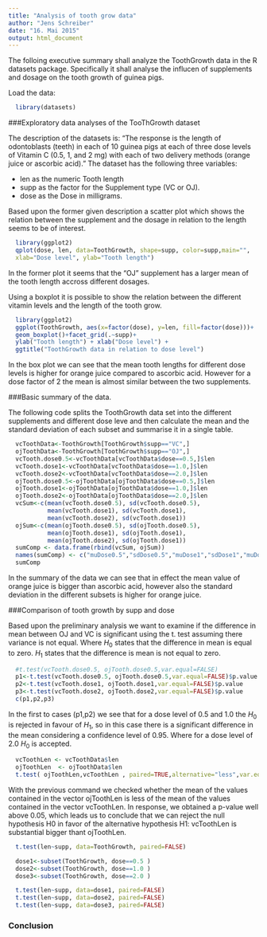 ```yaml
---
title: "Analysis of tooth grow data"
author: "Jens Schreiber"
date: "16. Mai 2015"
output: html_document
---
```


The folloing executive summary shall analyze the ToothGrowth data in the R datasets package. Specifically it shall analyse the influcen of supplements and dosage on the tooth growth of guinea pigs.

Load the data:

```r
  library(datasets)
```

###Exploratory data analyses of the TooThGrowth dataset

The description of the datasets is: "The response is the length of odontoblasts (teeth) in each of 10 guinea pigs at each of three dose levels of Vitamin C (0.5, 1, and 2 mg) with each of two delivery methods (orange juice or ascorbic acid)."
The dataset has the following three variables:

+ len	as the numeric	Tooth length
+ supp as the factor for the Supplement type (VC or OJ).
+ dose as the Dose in milligrams.

Based upon the former given description a scatter plot which shows the relation between the supplement and the dosage in relation to the length seems to be of interest.

```r
  library(ggplot2)
  qplot(dose, len, data=ToothGrowth, shape=supp, color=supp,main="",
  xlab="Dose level", ylab="Tooth length")  
```

In the former plot it seems that the "OJ" supplement has a larger mean of the tooth length accross different dosages.

Using a boxplot it is possible to show the relation between the different vitamin levels and the length of the tooth grow.

```r
  library(ggplot2)
  ggplot(ToothGrowth, aes(x=factor(dose), y=len, fill=factor(dose)))+
  geom_boxplot()+facet_grid(.~supp)+
  ylab("Tooth length") + xlab("Dose level") +
  ggtitle("ToothGrowth data in relation to dose level")
```

In the box plot we can see that the mean tooth lengths for different dose levels is higher for orange juice compared to  ascorbic acid. However for a dose factor of 2 the mean is almost similar between the two supplements.

###Basic summary of the data.

The following code splits the ToothGrowth data set into the different supplements and different dose leve and then calculate the mean and the standard deviation of each subset and summarise it in a single table.

```r
  vcToothData<-ToothGrowth[ToothGrowth$supp=="VC",]
  ojToothData<-ToothGrowth[ToothGrowth$supp=="OJ",]
  vcTooth.dose0.5<-vcToothData[vcToothData$dose==0.5,]$len
  vcTooth.dose1<-vcToothData[vcToothData$dose==1.0,]$len
  vcTooth.dose2<-vcToothData[vcToothData$dose==2.0,]$len
  ojTooth.dose0.5<-ojToothData[ojToothData$dose==0.5,]$len
  ojTooth.dose1<-ojToothData[ojToothData$dose==1.0,]$len
  ojTooth.dose2<-ojToothData[ojToothData$dose==2.0,]$len
  vcSum<-c(mean(vcTooth.dose0.5), sd(vcTooth.dose0.5), 
           mean(vcTooth.dose1), sd(vcTooth.dose1), 
           mean(vcTooth.dose2), sd(vcTooth.dose1))
  ojSum<-c(mean(ojTooth.dose0.5), sd(ojTooth.dose0.5), 
           mean(ojTooth.dose1), sd(ojTooth.dose1), 
           mean(ojTooth.dose2), sd(ojTooth.dose1))
  sumComp <- data.frame(rbind(vcSum, ojSum))
  names(sumComp) <- c("muDose0.5","sdDose0.5","muDose1","sdDose1","muDose2","sdDose2")
  sumComp
```

In the summary of the data we can see that in effect the mean value of orange juice is bigger than ascorbic acid, however also the standard deviation in the different subsets is higher for orange juice.


###Comparison of tooth growth by supp and dose

Based upon the preliminary analysis we want to examine if the difference in mean between OJ and VC is significant using the t. test assuming there variance is not equal. Where $H_0$ states that the difference in mean is equal to zero. $H_1$ states that the difference is mean is not equal to zero.


```r
  #t.test(vcTooth.dose0.5, ojTooth.dose0.5,var.equal=FALSE)
  p1<-t.test(vcTooth.dose0.5, ojTooth.dose0.5,var.equal=FALSE)$p.value
  p2<-t.test(vcTooth.dose1, ojTooth.dose1,var.equal=FALSE)$p.value
  p3<-t.test(vcTooth.dose2, ojTooth.dose2,var.equal=FALSE)$p.value
  c(p1,p2,p3)
```
In the first to cases (p1,p2) we see that for a dose level of 0.5 and 1.0 the $H_0$ is rejected in favour of $H_1$, so in this case there is a significant difference in the mean considering a confidence level of $0.95$. Where for a dose level of 2.0 $H_0$ is accepted. 
  


```r
  vcToothLen <- vcToothData$len
  ojToothLen  <- ojToothData$len
  t.test( ojToothLen,vcToothLen , paired=TRUE,alternative="less",var.equal=FALSE)
```
With  the previous command we checked whether the mean of the values contained in the vector ojToothLen is less  of the mean of the values contained in the vector vcToothLen. In response, we obtained a p-value well above 0.05, which leads us to conclude that we can reject the null hypothesis H0 in favor of the alternative hypothesis H1: vcToothLen is substantial bigger thant ojToothLen.


```r
  t.test(len~supp, data=ToothGrowth, paired=FALSE)
```



```r
  dose1<-subset(ToothGrowth, dose==0.5 )
  dose2<-subset(ToothGrowth, dose==1.0 )
  dose3<-subset(ToothGrowth, dose==2.0 )
```


```r
  t.test(len~supp, data=dose1, paired=FALSE)
  t.test(len~supp, data=dose2, paired=FALSE)
  t.test(len~supp, data=dose3, paired=FALSE)
```



### Conclusion

```r

```


